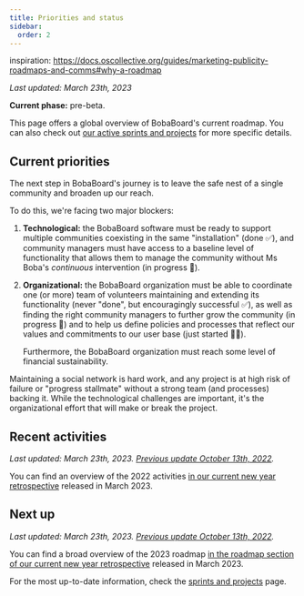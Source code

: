 ```yaml
---
title: Priorities and status
sidebar:
  order: 2
---
```


inspiration: https://docs.oscollective.org/guides/marketing-publicity-roadmaps-and-comms#why-a-roadmap

_Last updated: March 23th, 2023_

**Current phase:** pre-beta.

This page offers a global overview of BobaBoard's current roadmap. You can also check out [our active sprints and projects](./sprints-and-projects)
for more specific details.

## Current priorities

The next step in BobaBoard's journey is to leave the safe nest of a single community and broaden up our reach.

To do this, we're facing two major blockers:

1. **Technological:** the BobaBoard software must be ready to support multiple communities coexisting
   in the same "installation" (done ✅), and community managers must have access to a baseline level of
   functionality that allows them to manage the community without Ms Boba's _continuous_ intervention
   (in progress 💨).
2. **Organizational:** the BobaBoard organization must be able to coordinate one (or more) team of
   volunteers maintaining and extending its functionality (never "done", but encouragingly successful ✅),
   as well as finding the right community managers to further grow the community (in progress 💨) and
   to help us define policies and processes that reflect our values and commitments to our user base
   (just started 🚶‍♀️).

   Furthermore, the BobaBoard organization must reach some level of financial sustainability.

Maintaining a social network is hard work, and any project is at high risk of failure or "progress stallmate"
without a strong team (and processes) backing it. While the technological challenges are important, it's
the organizational effort that will make or break the project.

## Recent activities

_Last updated: March 23th, 2023. [Previous update October 13th, 2022](https://github.com/BobaBoard/boba-docs/commit/2fd18c963e65a807a8c0fa743c6285dda9d70bbd)._

You can find an overview of the 2022 activities [in our current new year retrospective](https://www.bobaboard.com/blog/development-logs-10) released in March 2023.

## Next up

_Last updated: March 23th, 2023. [Previous update October 13th, 2022](https://github.com/BobaBoard/boba-docs/commit/2fd18c963e65a807a8c0fa743c6285dda9d70bbd)._

You can find a broad overview of the 2023 roadmap [in the roadmap section of our current new year retrospective](https://www.bobaboard.com/blog/development-logs-10#the-2023-roadmap-part-1-main-focus-areas) released in March 2023.

For the most up-to-date information, check the [sprints and projects](./sprints-and-projects) page.
